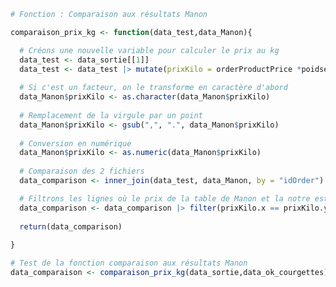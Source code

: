 ```r
# Fonction : Comparaison aux résultats Manon 

comparaison_prix_kg <- function(data_test,data_Manon){

  # Créons une nouvelle variable pour calculer le prix au kg 
  data_test <- data_sortie[[1]]
  data_test <- data_test |> mutate(prixKilo = orderProductPrice *poidsenkg)
  
  # Si c'est un facteur, on le transforme en caractère d'abord
  data_Manon$prixKilo <- as.character(data_Manon$prixKilo)
  
  # Remplacement de la virgule par un point
  data_Manon$prixKilo <- gsub(",", ".", data_Manon$prixKilo)
  
  # Conversion en numérique
  data_Manon$prixKilo <- as.numeric(data_Manon$prixKilo)
  
  # Comparaison des 2 fichiers 
  data_comparison <- inner_join(data_test, data_Manon, by = "idOrder")

  # Filtrons les lignes où le prix de la table de Manon et la notre est correct
  data_comparison <- data_comparison |> filter(prixKilo.x == prixKilo.y)
  
  return(data_comparison)
    
}
```

```r
# Test de la fonction comparaison aux résultats Manon
data_comparaison <- comparaison_prix_kg(data_sortie,data_ok_courgettes)
```

